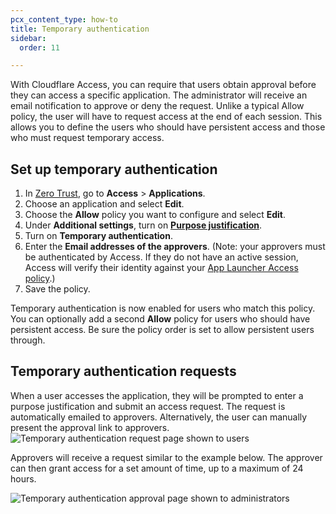 ```yaml
---
pcx_content_type: how-to
title: Temporary authentication
sidebar:
  order: 11

---
```


With Cloudflare Access, you can require that users obtain approval before they can access a specific application. The administrator will receive an email notification to approve or deny the request. Unlike a typical Allow policy, the user will have to request access at the end of each session. This allows you to define the users who should have persistent access and those who must request temporary access.

## Set up temporary authentication

1. In [Zero Trust](https://one.dash.cloudflare.com), go to **Access** > **Applications**.
2. Choose an application and select **Edit**.
3. Choose the **Allow** policy you want to configure and select **Edit**.
4. Under **Additional settings**, turn on [**Purpose justification**](/cloudflare-one/policies/access/require-purpose-justification/).
5. Turn on **Temporary authentication**.
6. Enter the **Email addresses of the approvers**. (Note: your approvers must be authenticated by Access. If they do not have an active session, Access will verify their identity against your [App Launcher Access policy](/cloudflare-one/applications/app-launcher/).)
7. Save the policy.

Temporary authentication is now enabled for users who match this policy. You can optionally add a second **Allow** policy for users who should have persistent access. Be sure the policy order is set to allow persistent users through.

## Temporary authentication requests

When a user accesses the application, they will be prompted to enter a purpose justification and submit an access request. The request is automatically emailed to approvers. Alternatively, the user can manually present the approval link to approvers.
![Temporary authentication request page shown to users](~/assets/images/cloudflare-one/policies/temp-auth-request.png)

Approvers will receive a request similar to the example below. The approver can then grant access for a set amount of time, up to a maximum of 24 hours.

![Temporary authentication approval page shown to administrators](~/assets/images/cloudflare-one/policies/temp-auth-approval.png)
